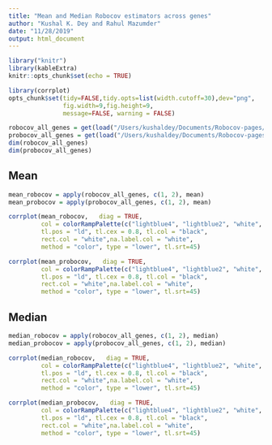 ```yaml
---
title: "Mean and Median Robocov estimators across genes"
author: "Kushal K. Dey and Rahul Mazumder"
date: "11/28/2019"
output: html_document
---
```


```r
library("knitr")
library(kableExtra)
knitr::opts_chunk$set(echo = TRUE)
```

```r
library(corrplot)
opts_chunk$set(tidy=FALSE,tidy.opts=list(width.cutoff=30),dev="png",
               fig.width=9,fig.height=9,
               message=FALSE, warning = FALSE)
```

```r
robocov_all_genes = get(load("/Users/kushaldey/Documents/Robocov-pages/data/Robocov_Box_all_genes.rda"))
probocov_all_genes = get(load("/Users/kushaldey/Documents/Robocov-pages/data/Robocov_Precision_all_genes.rda"))
dim(robocov_all_genes)
dim(probocov_all_genes)
```

## Mean

```r
mean_robocov = apply(robocov_all_genes, c(1, 2), mean)
mean_probocov = apply(probocov_all_genes, c(1, 2), mean)
```

```r
corrplot(mean_robocov,   diag = TRUE,
         col = colorRampPalette(c("lightblue4", "lightblue2", "white", "indianred1", "indianred3"))(200),
         tl.pos = "ld", tl.cex = 0.8, tl.col = "black",
         rect.col = "white",na.label.col = "white",
         method = "color", type = "lower", tl.srt=45)
```


```r
corrplot(mean_probocov,   diag = TRUE,
         col = colorRampPalette(c("lightblue4", "lightblue2", "white", "indianred1", "indianred3"))(200),
         tl.pos = "ld", tl.cex = 0.8, tl.col = "black",
         rect.col = "white",na.label.col = "white",
         method = "color", type = "lower", tl.srt=45)
```

## Median

```r
median_robocov = apply(robocov_all_genes, c(1, 2), median)
median_probocov = apply(probocov_all_genes, c(1, 2), median)
```

```r
corrplot(median_robocov,   diag = TRUE,
         col = colorRampPalette(c("lightblue4", "lightblue2", "white", "indianred1", "indianred3"))(200),
         tl.pos = "ld", tl.cex = 0.8, tl.col = "black",
         rect.col = "white",na.label.col = "white",
         method = "color", type = "lower", tl.srt=45)
```


```r
corrplot(median_probocov,   diag = TRUE,
         col = colorRampPalette(c("lightblue4", "lightblue2", "white", "indianred1", "indianred3"))(200),
         tl.pos = "ld", tl.cex = 0.8, tl.col = "black",
         rect.col = "white",na.label.col = "white",
         method = "color", type = "lower", tl.srt=45)
```
